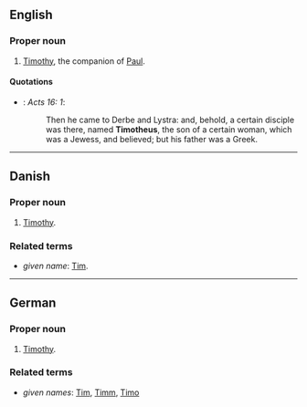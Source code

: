 ==English==

===Proper noun===
{{en-proper noun}}

# {{biblical character}} [[Timothy]], the companion of [[Paul]].

====Quotations====
*{{RQ:Authorized Version}}: ''Acts 16: 1'':
*:Then he came to Derbe and Lystra: and, behold, a certain disciple was there, named '''Timotheus''', the son of a certain woman, which was a Jewess, and believed; but his father was a Greek.

----

==Danish==

===Proper noun===
{{infl|da|proper noun}}

# {{biblical character|lang=da}} [[Timothy]]. 

===Related terms===
*''given name'': [[Tim]].

----

==German==

===Proper noun===
{{infl|de|proper noun}}

# {{biblical character|lang=de}} [[Timothy]]. 

===Related terms===
*''given names'': [[Tim]], [[Timm]], [[Timo]]